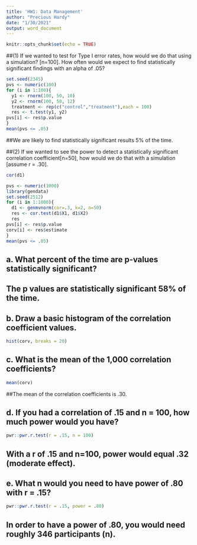```yaml
---
title: 'HW1: Data Management'
author: "Precious Hardy"
date: "1/30/2021"
output: word_document
---
```

```r
knitr::opts_chunk$set(echo = TRUE)
```

##(1) If we wanted to test for Type I error rates, how would we do that using a simulation? [n=100]. How often would we expect to find statistically significant findings with an alpha of .05? 
```r
set.seed(2345)
pvs <- numeric(100)
for (i in 1:100){
  y1 <- rnorm(100, 50, 10) 
  y2 <- rnorm(100, 50, 12) 
  treatment <- rep(c("control","treatment"),each = 100)
  res <- t.test(y1, y2)
pvs[i] <- res$p.value 
}  
mean(pvs <= .05)
```
##We are likely to find statistically significant results 5% of the time.

##(2) If we wanted to see the power to detect a statistically significant correlation coefficient[n=50], how would we do that with a simulation [assume r = .30].

```r
cor(d1)
```


```r
pvs <- numeric(1000)
library(gendata)
set.seed(2512)
for (i in 1:1000){
  d1 <- genmvnorm(cor=.3, k=2, n=50)
  res <- cor.test(d1$X1, d1$X2)
  res
pvs[i] <- res$p.value
corv[i] <- res$estimate
}
mean(pvs <= .05)
```
## a. What percent of the time are p-values statistically significant?
## The p values are statistically significant 58% of the time. 

## b. Draw a basic histogram of the correlation coefficient values.

```r
hist(corv, breaks = 20)
```

## c. What is the mean of the 1,000 correlation coefficients?
```r
mean(corv)
```
##The mean of the correlation coefficients is .30.

## d. If you had a correlation of .15 and n = 100, how much power would you have? 
```r
pwr::pwr.r.test(r = .15, n = 100)
```
## With a r of .15 and n=100, power would equal .32 (moderate effect).

## e. What n would you need to have power of .80 with r = .15?
```r
pwr::pwr.r.test(r = .15, power = .80)
```
## In order to have a power of .80, you would need roughly 346 participants (n).